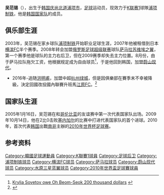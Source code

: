 {{noteta|G1=足球}}{{Football player infobox| 
| playername= 吴范锡 <br /> {{lang|ko|오범석}}
| image    = [[Image:Oh_Beom-Seok.jpg|200px]]
| fullname = 吴范锡 <br /> {{lang|ko|오범석}}
| englishfullname = Oh Beom-Seok
| nickname    = 
| height      = {{height|meters=1.80}}
| dateofbirth = {{birth date and age|1984|7|29}}
| cityofbirth = [[庆尚北道|庆尚北道]][[浦项市|浦项市]]
| countryofbirth = [[韓國|韓國]]
| clubnumber = 
| currentclub  = 隱退
| position = [[后卫_(足球)|后卫]]
| youthyears = 
| youthclubs = 
| years = 2003-2007<br/>2007<br/>2008-2009<br/>2009-2010<br/>2011-2015<br/>2013-2014<br/>2016<br/>2017-2019<br/>2020-2021
| clubs = [[浦项制铁|浦项制铁]]<br/>→[[横滨FC|横滨FC]]<br/>[[萨马拉苏维埃之翼足球俱乐部|萨马拉苏维埃之翼]]<br/>[[蔚山现代老虎|蔚山现代]]<br/>[[水原三星蓝翼|水原三星蓝翼]]<br/>→ [[牙山木槿花足球俱乐部|安杉警察]] (兵役) <br/>[[杭州綠城|杭州綠城]]<br/>[[江原FC|江原FC]]<br/>[[浦项制铁|浦项制铁]]
| caps(goals) = 70 {{0}}(3) <br/> 10 {{0}}(0) <br/> 28 {{0}}(0) <br/> 33 {{0}}(3)<br/> 105 {{0}}(1)<br/> 39{{0}}(4)<br/> 21{{0}}(0)<br/> 80{{0}}(2)<br/> 7{{0}}(0)
| nationalyears =2003<br/>2005-2013
| nationalteam = 韩国U20<br/>[[韩国国家足球队|韩国]]
| nationalcaps(goals) = 11 {{0}}(0)<br/> 43 {{0}}(2)
| pcupdate = 2021年12月4日
| ntupdate = 2013年3月26日
}}
'''吴范锡'''（{{bd|1984年|7月29日|||W吴}}），出生于[[韩国|韩国]][[庆尚北道|庆尚北道]][[浦项市|浦项市]]，[[足球|足球]]运动员，现效力于[[K联赛1|K联赛1]]球隊[[浦项制铁|浦项制铁]]，他是[[韩国国家足球队|韩国国家队]]的成员。

==俱乐部生涯==
2003年，吴范锡在家乡球队[[浦项制铁|浦项制铁]]开始职业足球生涯，2007年他被租借到日本[[横滨FC|横滨FC]]半个赛季。2008年转会加盟[[俄罗斯足球超级联赛|俄罗斯足球超级联赛]]球队[[萨马拉苏维埃之翼足球俱乐部|萨马拉苏维埃之翼]]，第一个赛季他是球队的主力右后卫，但在2009赛季却失去主力位置。8月份，由于萨马拉队拖欠工资，他根据规定成为自由球员<ref>[http://www.goal.com/ru/news/43/%D1%80%D0%BE%D1%81%D1%81%D0%B8%D1%8F/2009/08/03/1420032/%D0%BA%D1%80%D1%8B%D0%BB%D1%8C%D1%8F-%D1%81%D0%BE%D0%B2%D0%B5%D1%82%D0%BE%D0%B2-%D0%B4%D0%BE%D0%BB%D0%B6%D0%BD%D1%8B-%D0%BE-%D0%B1%D0%BE%D0%BC-%D1%81%D0%BE%D0%BA%D1%83-%D0%BE%D0%BA%D0%BE%D0%BB%D0%BE-200-%D1%82%D1%8B%D1%81%D1%8F%D1%87-%D0%B4%D0%BE%D0%BB%D0%BB%D0%B0%D1%80%D0%BE%D0%B2 Krylia Sovetov owe Oh Beom-Seok 200 thousand dollars] {{Wayback|url=http://www.goal.com/ru/news/43/%D1%80%D0%BE%D1%81%D1%81%D0%B8%D1%8F/2009/08/03/1420032/%D0%BA%D1%80%D1%8B%D0%BB%D1%8C%D1%8F-%D1%81%D0%BE%D0%B2%D0%B5%D1%82%D0%BE%D0%B2-%D0%B4%D0%BE%D0%BB%D0%B6%D0%BD%D1%8B-%D0%BE-%D0%B1%D0%BE%D0%BC-%D1%81%D0%BE%D0%BA%D1%83-%D0%BE%D0%BA%D0%BE%D0%BB%D0%BE-200-%D1%82%D1%8B%D1%81%D1%8F%D1%87-%D0%B4%D0%BE%D0%BB%D0%BB%D0%B0%D1%80%D0%BE%D0%B2 |date=20090805235811 }} {{ru icon}}</ref>，于是他回到韩国，加盟[[蔚山现代老虎|蔚山现代]]。
*2016年-追随[[洪明甫|洪明甫]]，加盟中超[[杭州绿城|杭州绿城]]，但是因俱樂部在賽季末不幸被降級，決定回國改投國內聯賽升班馬[[江原FC|江原FC]]。<ref>{{Cite web |url=http://sports.sohu.com/20161211/n475540270.shtml |title=绿城韩国外援加盟K联赛升班马 5小时谈判达协议 |accessdate=2017-01-24 |archive-date=2019-08-11 |archive-url=https://web.archive.org/web/20190811083306/http://sports.sohu.com/20161211/n475540270.shtml |dead-url=no }}</ref>

==国家队生涯==
2005年1月16日，吴范锡在和[[哥伦比亚国家足球队|哥伦比亚]]的友谊赛中第一次代表国家队出场。2009年10月14日，他在2比0击败[[塞内加尔国家足球队|塞内加尔]]的比赛中打进代表国家队的首个进球。2010年，首次代表[[韩国国家足球队|韩国]]出戰[[南非|南非]]主辦的[[2010年世界杯足球赛|2010年世界杯足球赛]]。

==参考资料==
{{reflist}}

{{Pohang Steelers squad}}
{{South Korea Squad 2010 World Cup}}
{{2016年中超分类名单杭州}}

{{DEFAULTSORT:Oh Beom-Seok}}
[[Category:韓國足球運動員|Category:韓國足球運動員]]
[[Category:K聯賽1球員|Category:K聯賽1球員]]
[[Category:足球后卫|Category:足球后卫]]
[[Category:浦项制铁球员|Category:浦项制铁球员]]
[[Category:横滨FC球员|Category:横滨FC球员]]
[[Category:萨马拉球员|Category:萨马拉球员]]
[[Category:蔚山现代球员|Category:蔚山现代球员]]
[[Category:水原三星蓝翼球员|Category:水原三星蓝翼球员]]
[[Category:2010年世界盃足球賽球員|Category:2010年世界盃足球賽球員]]